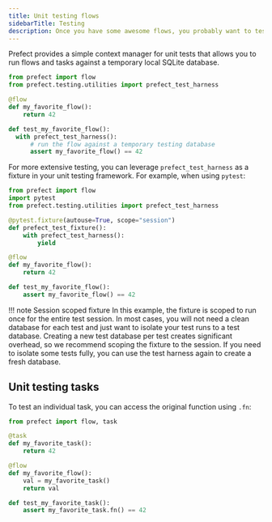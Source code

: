 ```yaml
---
title: Unit testing flows
sidebarTitle: Testing
description: Once you have some awesome flows, you probably want to test them!
---
```



Prefect provides a simple context manager for unit tests that allows you to run flows and tasks against a temporary local SQLite database.

```python
from prefect import flow
from prefect.testing.utilities import prefect_test_harness

@flow
def my_favorite_flow():
    return 42

def test_my_favorite_flow():
  with prefect_test_harness():
      # run the flow against a temporary testing database
      assert my_favorite_flow() == 42 
```

For more extensive testing, you can leverage `prefect_test_harness` as a fixture in your unit testing framework. For example, when using `pytest`:

```python
from prefect import flow
import pytest
from prefect.testing.utilities import prefect_test_harness

@pytest.fixture(autouse=True, scope="session")
def prefect_test_fixture():
    with prefect_test_harness():
        yield

@flow
def my_favorite_flow():
    return 42

def test_my_favorite_flow():
    assert my_favorite_flow() == 42
```

!!! note Session scoped fixture
    In this example, the fixture is scoped to run once for the entire test session. In most cases, you will not need a clean database for each test and just want to isolate your test runs to a test database. Creating a new test database per test creates significant overhead, so we recommend scoping the fixture to the session. If you need to isolate some tests fully, you can use the test harness again to create a fresh database.

## Unit testing tasks

To test an individual task, you can access the original function using `.fn`:

```python
from prefect import flow, task

@task
def my_favorite_task():
    return 42

@flow
def my_favorite_flow():
    val = my_favorite_task()
    return val

def test_my_favorite_task():
    assert my_favorite_task.fn() == 42
```
